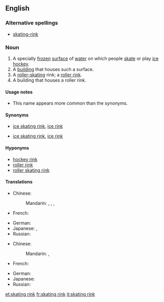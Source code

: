 ==English==
{{wikipedia}}

===Alternative spellings===
* [[skating-rink]]

===Noun===
{{en-noun|sg=[[skating]] [[rink]]}}

# A specially [[frozen]] [[surface]] of [[water]] on which people [[skate]] or play [[ice hockey]].
# A [[building]] that houses such a surface.
# A [[roller-skating]] rink; a [[roller rink]].
# A building that houses a roller rink.

====Usage notes====
* This name appears more common than the synonyms.

====Synonyms====
* {{sense|frozen surface for skating}} [[ice skating rink]], [[ice rink]]
* {{sense|building for skating}} [[ice skating rink]], [[ice rink]]

====Hyponyms====
* [[hockey rink]]
* [[roller rink]]
* [[roller skating rink]]

====Translations====
{{trans-top|frozen surface for skating}}
* Chinese:
*: Mandarin: {{t|cmn|滑冰場|sc=Hani}},  {{t|cmn|滑冰场|tr=huábīngchǎng|sc=Hani}},  {{t|cmn|冰場|sc=Hani}},  {{t|cmn|冰场|tr=bīngchǎng|sc=Hani}}
* French: {{t+|fr|patinoire|f}}
{{trans-mid}}
* German: {{t|de|Eisbahn|f}}
* Japanese: {{t|ja|ケートリンク|tr=sukētorinku}},  {{t|ja|銀盤|tr=ぎんばん, ginban}}
* Russian: {{t+|ru|каток|m|tr=katók}}
{{trans-bottom}}

{{trans-top|roller skating rink}}
* Chinese:
*: Mandarin: {{t|cmn|溜冰場|sc=Hani}},  {{t|cmn|溜冰场|tr=liūbīngchǎng|sc=Hani}}
* French: {{t+|fr|patinoire|f}}
{{trans-mid}}
* German: {{t|de|Rollschuhbahn|f}}
* Japanese: {{t|ja|ローラスケート場|tr=rōrasukēto-jō}}
* Russian: {{t+|ru|каток|m|tr=katók}}
{{trans-bottom}}


[[et:skating rink]]
[[fr:skating rink]]
[[it:skating rink]]